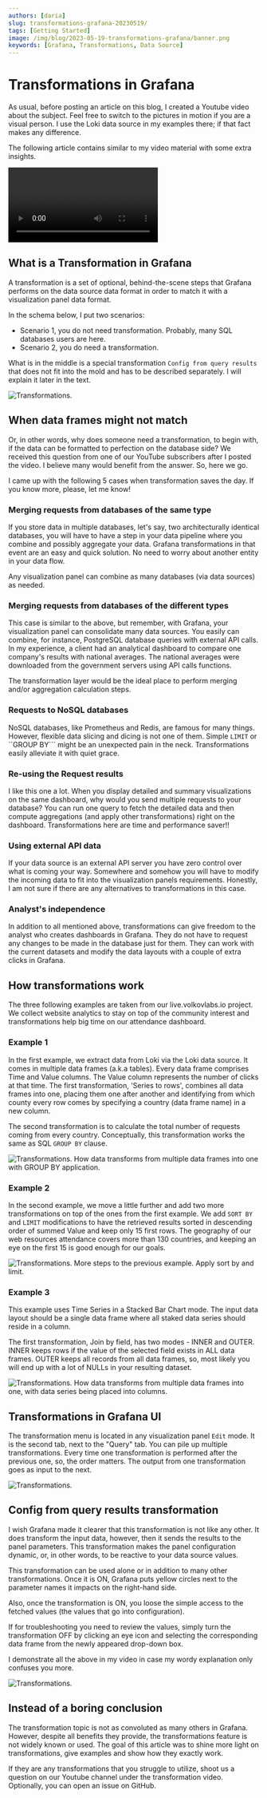 ```yaml
---
authors: [daria]
slug: transformations-grafana-20230519/
tags: [Getting Started]
image: /img/blog/2023-05-19-transformations-grafana/banner.png
keywords: [Grafana, Transformations, Data Source]
---
```



# Transformations in Grafana

As usual, before posting an article on this blog, I created a Youtube video about the subject. 
Feel free to switch to the pictures in motion if you are a visual person. I use the Loki data source in my examples there; if that fact makes any difference.

The following article contains similar to my video material with some extra insights. 

<Video
  title="YouTube video. Transformations in Grafana. Config from the query results."
  src="https://www.youtube.com/embed/aoAmRHq3vhU"
/>

## What is a Transformation in Grafana

A transformation is a set of optional, behind-the-scene steps that Grafana performs on the data source data format in order to match it with a visualization panel data format.

In the schema below, I put two scenarios:
- Scenario 1, you do not need transformation. Probably, many SQL databases users are here.
- Scenario 2, you do need a transformation.

What is in the middle is a special transformation ```Config from query results``` that does not fit into the mold and has to be described separately. I will explain it later in the text. 

<Image
  title="Transformations."
  src="/img/blog/2023-05-19-transformations-grafana/transformation-needed-when.png"
  lazy={false}
/>

## When data frames might not match

Or, in other words, why does someone need a transformation, to begin with, if the data can be formatted to perfection on the database side? 
We received this question from one of our YouTube subscribers after I posted the video. I believe many would benefit from the answer. So, here we go.

I came up with the following 5 cases when transformation saves the day. If you know more, please, let me know!

### Merging requests from databases of the same type

If you store data in multiple databases, let's say, two architecturally identical databases, you will have to have a step in your data pipeline where you combine and possibly aggregate your data. Grafana transformations in that event are an easy and quick solution. No need to worry about another entity in your data flow.

Any visualization panel can combine as many databases (via data sources) as needed.

### Merging requests from databases of the different types 

This case is similar to the above, but remember, with Grafana, your visualization panel can consolidate many data sources. You easily can combine, for instance, PostgreSQL database queries with external API calls. In my experience, a client had an analytical dashboard to compare one company's results with national averages. The national averages were downloaded from the government servers using API calls functions.

The transformation layer would be the ideal place to perform merging and/or aggregation calculation steps. 

### Requests to NoSQL databases

NoSQL databases, like Prometheus and Redis, are famous for many things. However, flexible data slicing and dicing is not one of them. Simple ```LIMIT``` or ``GROUP BY``` might be an unexpected pain in the neck. Transformations easily alleviate it with quiet grace.

### Re-using the Request results

I like this one a lot. When you display detailed and summary visualizations on the same dashboard, why would you send multiple requests to your database? You can run one query to fetch the detailed data and then compute aggregations (and apply other transformations) right on the dashboard. Transformations here are time and performance saver!!

### Using external API data

If your data source is an external API server you have zero control over what is coming your way. Somewhere and somehow you will have to modify the incoming data to fit into the visualization panels requirements. 
Honestly, I am not sure if there are any alternatives to transformations in this case.

### Analyst's independence

In addition to all mentioned above, transformations can give freedom to the analyst who creates dashboards in Grafana. They do not have to request any changes to be made in the database just for them. They can work with the current datasets and modify the data layouts with a couple of extra clicks in Grafana.

## How transformations work

The three following examples are taken from our live.volkovlabs.io project. We collect website analytics to stay on top of the community interest and transformations help big time on our attendance dashboard. 

### Example 1 
In the first example, we extract data from Loki via the Loki data source. It comes in multiple data frames (a.k.a tables). Every data frame comprises Time and Value columns. The Value column represents the number of clicks at that time. The first transformation, 'Series to rows', combines all data frames into one, placing them one after another and identifying from which county every row comes by specifying a country (data frame name) in a new column. 

The second transformation is to calculate the total number of requests coming from every country. Conceptually, this transformation works the same as SQL ```GROUP BY``` clause.

<Image
  title="Transformations. How data transforms from multiple data frames into one with GROUP BY application."
  src="/img/blog/2023-05-19-transformations-grafana/transformation-example-1.png"
  lazy={false}
/>

### Example 2

In the second example, we move a little further and add two more transformations on top of the ones from the first example.
We add ```SORT BY``` and ```LIMIT``` modifications to have the retrieved results sorted in descending order of summed Value and keep only 15 first rows. The geography of our web resources attendance covers more than 130 countries, and keeping an eye on the first 15 is good enough for our goals.

<Image
  title="Transformations. More steps to the previous example. Apply sort by and limit."
  src="/img/blog/2023-05-19-transformations-grafana/transformation-example-2.png"
  lazy={false}
/>

### Example 3

This example uses Time Series in a Stacked Bar Chart mode. The input data layout should be a single data frame where all staked data series should reside in a column.

The first transformation, Join by field, has two modes - INNER and OUTER.
INNER keeps rows if the value of the selected field exists in ALL data frames. 
OUTER keeps all records from all data frames, so, most likely you will end up with a lot of NULLs in your resulting dataset. 

<Image
  title="Transformations. How data transforms from multiple data frames into one, with data series being placed into columns."
  src="/img/blog/2023-05-19-transformations-grafana/transformation-example-3.png"
  lazy={false}
/>

##  Transformations in Grafana UI

The transformation menu is located in any visualization panel ```Edit``` mode. It is the second tab, next to the "Query" tab.
You can pile up multiple transformations. Every time one transformation is performed after the previous one, so, the order matters. The output from one transformation goes as input to the next.

<Image
  title="Transformations."
  src="/img/blog/2023-05-19-transformations-grafana/transformation-where.png"
  lazy={false}
/>

## Config from query results transformation

I wish Grafana made it clearer that this transformation is not like any other. It does transform the input data, however, then it sends the results to the panel parameters. This transformation makes the panel configuration dynamic, or, in other words, to be reactive to your data source values. 

This transformation can be used alone or in addition to many other transformations. Once it is ON, Grafana puts yellow circles next to the parameter names it impacts on the right-hand side. 

Also, once the transformation is ON, you loose the simple access to the fetched values (the values that go into configuration).

If for troubleshooting you need to review the values, simply turn the transformation OFF by clicking an eye icon and selecting the corresponding data frame from the newly appeared drop-down box. 

I demonstrate all the above in my video in case my wordy explanation only confuses you more.

<Image
  title="Transformations."
  src="/img/blog/2023-05-19-transformations-grafana/transformation-config.png"
  lazy={false}
/>

## Instead of a boring conclusion

The transformation topic is not as convoluted as many others in Grafana. However, despite all benefits they provide, the transformations feature is not widely known or used. The goal of this article was to shine more light on transformations, give examples and show how they exactly work. 

If they are any transformations that you struggle to utilize, shoot us a question on our Youtube channel under the transformation video. Optionally, you can open an issue on GitHub.       